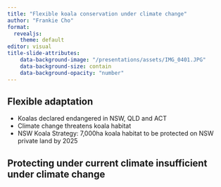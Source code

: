 ```yaml
---
title: "Flexible koala conservation under climate change"
author: "Frankie Cho"
format: 
  revealjs:
    theme: default
editor: visual
title-slide-attributes:
    data-background-image: "/presentations/assets/IMG_0401.JPG"
    data-background-size: contain
    data-background-opacity: "number"
---
```



## Flexible adaptation

-   Koalas declared endangered in NSW, QLD and ACT
-   Climate change threatens koala habitat
-   NSW Koala Strategy: 7,000ha koala habitat to be protected on NSW private land by 2025

## Protecting under current climate insufficient under climate change
```
```
